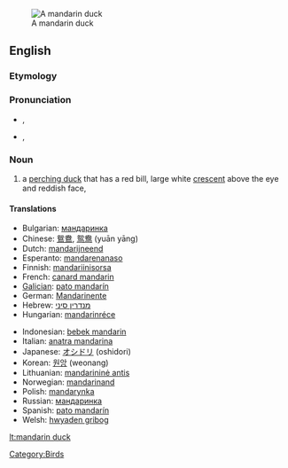 [[Image:Mandarin.duck.arp.jpg|thumb|A mandarin duck]]
==English==

===Etymology===
{{rfe}}

===Pronunciation===
* {{a|UK}} {{IPA|/ˈmændərɪn dʌk/}}, {{SAMPA|/"m{nd@rIn dVk/}}
* {{a|US}} {{IPA|/ˈmændərɪn dʌk/}}, {{SAMPA|/"m{nd@rIn dVk/}}
*: {{rhymes|ʌk}}

===Noun===
{{wikipedia}}
{{en-noun|sg=[[mandarin]] [[duck]]}}

# a [[perching duck]] that has a red bill, large white [[crescent]] above the eye and reddish face, {{spelink|Aix galericulata}}

====Translations====
{{trans-top|bird}}
* Bulgarian: [[мандаринка]] {{f}}
* Chinese: [[鴛鴦]], [[鸳鸯]] (yuān yāng)
* Dutch: [[mandarijneend]]
* Esperanto: [[mandarenanaso]]
* Finnish: [[mandariinisorsa]]
* French: [[canard mandarin]] {{m}}
* [[Galician]]: [[pato mandarín]] {{m}}
* German: [[Mandarinente]] {{f}}
* Hebrew: [[מנדרין סיני]] {{m}}
* Hungarian: [[mandarinréce]]
{{trans-mid}}
* Indonesian: [[bebek mandarin]]
* Italian: [[anatra mandarina]] {{f}}
* Japanese: [[オシドリ]] (oshidori)
* Korean: [[원앙]] (weonang)
* Lithuanian: [[mandarininė antis]]
* Norwegian: [[mandarinand]]
* Polish: [[mandarynka]] {{f}}
* Russian: [[мандаринка]] {{f}}
* Spanish: [[pato mandarín]] {{m}}
* Welsh: [[hwyaden gribog]]
{{trans-bottom}}

[[Category:Birds]]

[[lt:mandarin duck]]